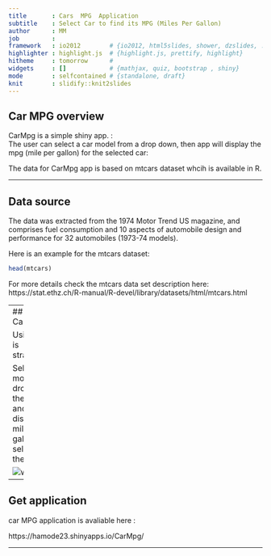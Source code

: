 ```yaml
---
title       : Cars  MPG  Application
subtitle    : Select Car to find its MPG (Miles Per Gallon)
author      : MM
job         : 
framework   : io2012        # {io2012, html5slides, shower, dzslides, ...}
highlighter : highlight.js  # {highlight.js, prettify, highlight}
hitheme     : tomorrow      # 
widgets     : []            # {mathjax, quiz, bootstrap , shiny}
mode        : selfcontained # {standalone, draft}
knit        : slidify::knit2slides
---
```


## Car MPG overview


CarMpg is a simple shiny app. :<br/>
The user can select a car model from a drop down, then app will display the mpg (mile per gallon) for the selected car:<br/>

The data for CarMpg app is based on mtcars dataset whcih is available in R.

---

## Data source

The data was extracted from the 1974 Motor Trend US magazine, and comprises fuel consumption and 10 aspects of automobile design and performance for 32 automobiles (1973-74 models).

Here is an example for the mtcars dataset: <br/>
```r
head(mtcars)
```

For more details check the mtcars data set description here: <br/>
https://stat.ethz.ch/R-manual/R-devel/library/datasets/html/mtcars.html

---
## How to Use Car MPG

Using Car MPG is straightforward:<br/>

Select the car model from the dropdown on the left side , and it will display the milage per gallon for the selected car in the right side

![width](AppImg.PNG)

---

## Get application


car MPG application is avaliable here :<br/>

https://hamode23.shinyapps.io/CarMpg/

---
